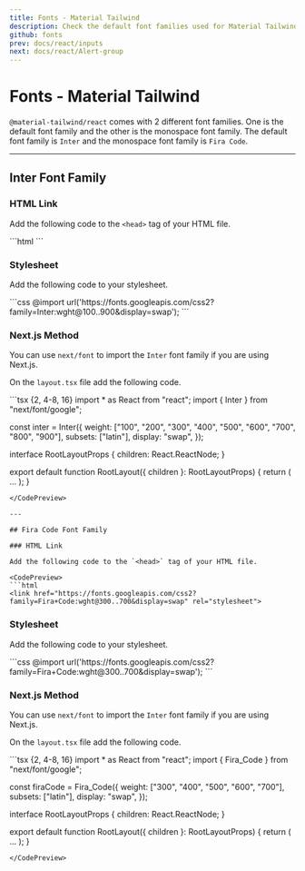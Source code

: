```yaml
---
title: Fonts - Material Tailwind
description: Check the default font families used for Material Tailwind.
github: fonts
prev: docs/react/inputs
next: docs/react/Alert-group
---
```


# Fonts - Material Tailwind

`@material-tailwind/react` comes with 2 different font families. One is the default font family and the other is the monospace font family. The default font family is `Inter` and the monospace font family is `Fira Code`.

---

## Inter Font Family

### HTML Link

Add the following code to the `<head>` tag of your HTML file.

<CodePreview>
```html
<link href="https://fonts.googleapis.com/css2?family=Inter:wght@100..900&display=swap" rel="stylesheet" />
```
</CodePreview>

### Stylesheet

Add the following code to your stylesheet.

<CodePreview>
```css
@import url('https://fonts.googleapis.com/css2?family=Inter:wght@100..900&display=swap');
```
</CodePreview>

### Next.js Method

You can use `next/font` to import the `Inter` font family if you are using Next.js.

On the `layout.tsx` file add the following code.

<CodePreview>
```tsx {2, 4-8, 16}
import * as React from "react";
import { Inter } from "next/font/google";

const inter = Inter({
  weight: ["100", "200", "300", "400", "500", "600", "700", "800", "900"],
  subsets: ["latin"],
  display: "swap",
});

interface RootLayoutProps {
  children: React.ReactNode;
}

export default function RootLayout({ children }: RootLayoutProps) {
  return (
    <html lang="en" className={inter.className}>
      <body>...</body>
    </html>
  );
}
```
</CodePreview>

---

## Fira Code Font Family

### HTML Link

Add the following code to the `<head>` tag of your HTML file.

<CodePreview>
```html
<link href="https://fonts.googleapis.com/css2?family=Fira+Code:wght@300..700&display=swap" rel="stylesheet">
```
</CodePreview>

### Stylesheet

Add the following code to your stylesheet.

<CodePreview>
```css
@import url('https://fonts.googleapis.com/css2?family=Fira+Code:wght@300..700&display=swap');
```
</CodePreview>

### Next.js Method

You can use `next/font` to import the `Inter` font family if you are using Next.js.

On the `layout.tsx` file add the following code.

<CodePreview>
```tsx {2, 4-8, 16}
import * as React from "react";
import { Fira_Code } from "next/font/google";

const firaCode = Fira_Code({
  weight: ["300", "400", "500", "600", "700"],
  subsets: ["latin"],
  display: "swap",
});

interface RootLayoutProps {
  children: React.ReactNode;
}

export default function RootLayout({ children }: RootLayoutProps) {
  return (
    <html lang="en" className={firaCode.className}>
      <body>...</body>
    </html>
  );
}
```
</CodePreview>